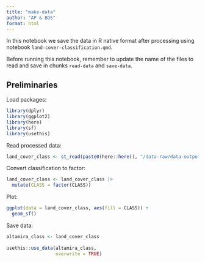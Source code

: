 ```yaml
---
title: "make-data"
author: "AP & BDS"
format: html
---
```


In this notebook we save the data in R native format after processing using notebook `land-cover-classification.qmd`.

::: callout-warning
Before running this notebook, remember to update the name of the files to read and save in chunks `read-data` and `save-data`.
:::

## Preliminaries

Load packages:

```r
library(dplyr)
library(ggplot2)
library(here)
library(sf)
library(usethis)
```

Read processed data:

```r
land_cover_class <- st_read(paste0(here::here(), "/data-raw/data-outputs/ULC_altamira_classified.shp"))
```

Convert classification to factor:

```r
land_cover_class <- land_cover_class |>
  mutate(CLASS = factor(CLASS))
```

Plot:

```r
ggplot(data = land_cover_class, aes(fill = CLASS)) + 
  geom_sf()
```

Save data:

```r
altamira_class <- land_cover_class
  
usethis::use_data(altamira_class,
                  overwrite = TRUE)
```

